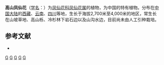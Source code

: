 {{Speciesbox 
| taxon = Impatiens nubigena
| authority = W. W. Smith
}}
'''高山凤仙花'''（[[学名|学名]]：{{lang|la|''Impatiens nubigena''}}）为[[凤仙花科|凤仙花科]][[凤仙花属|凤仙花属]]的植物，为中国的特有植物。分布在[[中国大陆|中国大陆]]的[[西藏|西藏]]、[[云南|云南]]、[[四川|四川]]等地，生长于海拔2,700米至4,000米的地区，常生长在山坡草地、高山栎、冷杉林下岩石边以及山沟水边，目前尚未由人工引种栽培。

== 参考文献 ==
<div class="references-small">
* {{cite web| url =http://www.bioinfo.cn/db05/KmzwSpecies.php?action=view&id=1712| title =高山凤仙花| work =《中国高等植物数据库全库》| publisher =中国科学院微生物研究所| author =昆明植物研究所| accessdate =2009-02-22| archive-date =2018-06-28| archive-url =https://web.archive.org/web/20180628204035/http://www.bioinfo.cn/db05/KmzwSpecies.php?action=view| dead-url =yes}}
</div>
{{Taxonbar}}

[[Category:凤仙花属|G]]
[[Category:中國特有植物|G]]
[[Category:西藏植物|G]]
[[Category:云南植物|G]]
[[Category:四川植物|G]]